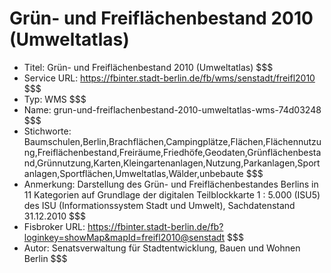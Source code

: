 # Grün- und Freiflächenbestand 2010 (Umweltatlas)
- Titel: Grün- und Freiflächenbestand 2010 (Umweltatlas) $$$
- Service URL: https://fbinter.stadt-berlin.de/fb/wms/senstadt/freifl2010 $$$
- Typ: WMS $$$
- Name: grun-und-freiflachenbestand-2010-umweltatlas-wms-74d03248 $$$
- Stichworte: Baumschulen,Berlin,Brachflächen,Campingplätze,Flächen,Flächennutzung,Freiflächenbestand,Freiräume,Friedhöfe,Geodaten,Grünflächenbestand,Grünnutzung,Karten,Kleingartenanlagen,Nutzung,Parkanlagen,Sportanlagen,Sportflächen,Umweltatlas,Wälder,unbebaute $$$
- Anmerkung: Darstellung des Grün- und Freiflächenbestandes Berlins in 11 Kategorien auf Grundlage der digitalen Teilblockkarte 1 : 5.000 (ISU5) des ISU (Informationssystem Stadt und Umwelt), Sachdatenstand 31.12.2010 $$$
- Fisbroker URL: https://fbinter.stadt-berlin.de/fb?loginkey=showMap&mapId=freifl2010@senstadt $$$
- Autor: Senatsverwaltung für Stadtentwicklung, Bauen und Wohnen Berlin $$$
